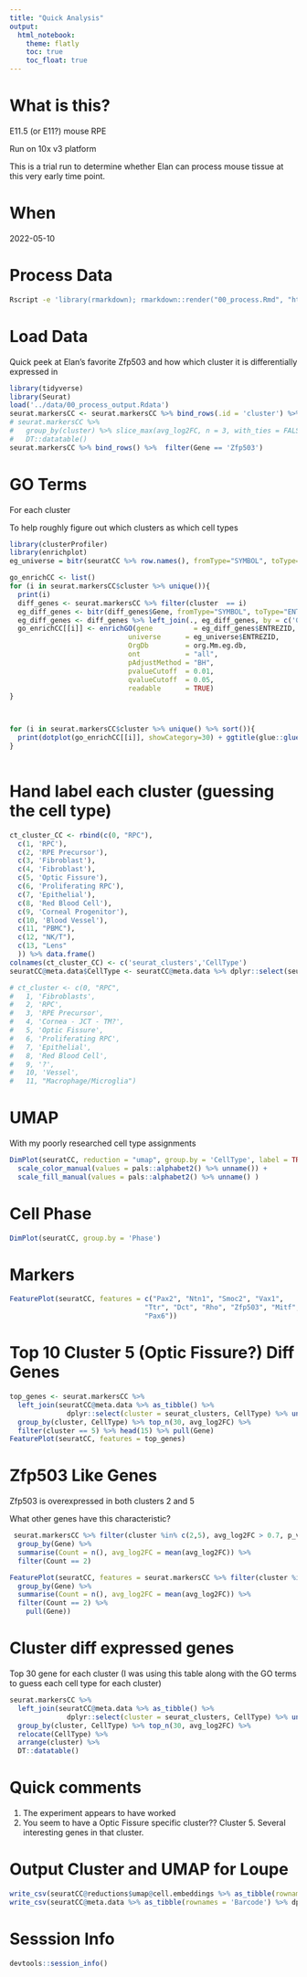 ```yaml
---
title: "Quick Analysis"
output: 
  html_notebook:
    theme: flatly
    toc: true
    toc_float: true
---
```


# What is this?
E11.5 (or E11?) mouse RPE

Run on 10x v3 platform

This is a trial run to determine whether Elan can process mouse tissue at this very early time point.

# When
2022-05-10

# Process Data
```bash
Rscript -e 'library(rmarkdown); rmarkdown::render("00_process.Rmd", "html_document")'
```

# Load Data

Quick peek at Elan's favorite Zfp503 and how which cluster it is differentially expressed in
```r
library(tidyverse)
library(Seurat)
load('../data/00_process_output.Rdata')
seurat.markersCC <- seurat.markersCC %>% bind_rows(.id = 'cluster') %>% as_tibble(rownames = 'Gene') %>% mutate(Gene = gsub('\\.\\.\\.\\d+','',Gene))
# seurat.markersCC %>% 
#   group_by(cluster) %>% slice_max(avg_log2FC, n = 3, with_ties = FALSE) %>% 
#   DT::datatable()
seurat.markersCC %>% bind_rows() %>%  filter(Gene == 'Zfp503')
```

# GO Terms
For each cluster

To help roughly figure out which clusters as which cell types
```r
library(clusterProfiler)
library(enrichplot)
eg_universe = bitr(seuratCC %>% row.names(), fromType="SYMBOL", toType="ENTREZID", OrgDb="org.Mm.eg.db")

go_enrichCC <- list()
for (i in seurat.markersCC$cluster %>% unique()){
  print(i)
  diff_genes <- seurat.markersCC %>% filter(cluster  == i)
  eg_diff_genes <- bitr(diff_genes$Gene, fromType="SYMBOL", toType="ENTREZID", OrgDb="org.Mm.eg.db")
  eg_diff_genes <- diff_genes %>% left_join(., eg_diff_genes, by = c('Gene' = 'SYMBOL'))
  go_enrichCC[[i]] <- enrichGO(gene          = eg_diff_genes$ENTREZID,
                             universe      = eg_universe$ENTREZID,
                             OrgDb         = org.Mm.eg.db,
                             ont           = "all",
                             pAdjustMethod = "BH",
                             pvalueCutoff  = 0.01,
                             qvalueCutoff  = 0.05,
                             readable      = TRUE)
}



for (i in seurat.markersCC$cluster %>% unique() %>% sort()){
  print(dotplot(go_enrichCC[[i]], showCategory=30) + ggtitle(glue::glue("Dotplot for cluster {i}")))
}
 

```

# Hand label each cluster (guessing the cell type)
```r
ct_cluster_CC <- rbind(c(0, "RPC"),
  c(1, 'RPC'),
  c(2, 'RPE Precursor'),
  c(3, 'Fibroblast'),
  c(4, 'Fibroblast'),
  c(5, 'Optic Fissure'),
  c(6, 'Proliferating RPC'),
  c(7, 'Epithelial'),
  c(8, 'Red Blood Cell'),
  c(9, 'Corneal Progenitor'),
  c(10, 'Blood Vessel'),
  c(11, "PBMC"),
  c(12, "NK/T"),
  c(13, "Lens"
  )) %>% data.frame()
colnames(ct_cluster_CC) <- c('seurat_clusters','CellType')
seuratCC@meta.data$CellType <- seuratCC@meta.data %>% dplyr::select(seurat_clusters) %>% left_join(ct_cluster_CC) %>% pull(CellType)

# ct_cluster <- c(0, "RPC",
#   1, 'Fibroblasts',
#   2, 'RPC',
#   3, 'RPE Precursor',
#   4, 'Cornea - JCT - TM?',
#   5, 'Optic Fissure',
#   6, 'Proliferating RPC',
#   7, 'Epithelial',
#   8, 'Red Blood Cell',
#   9, '?',
#   10, 'Vessel',
#   11, "Macrophage/Microglia")

```

# UMAP
With my poorly researched cell type assignments
```r
DimPlot(seuratCC, reduction = "umap", group.by = 'CellType', label = TRUE, label.box = TRUE) + 
  scale_color_manual(values = pals::alphabet2() %>% unname()) +
  scale_fill_manual(values = pals::alphabet2() %>% unname() ) 
```

# Cell Phase 
```r
DimPlot(seuratCC, group.by = 'Phase')
```
# Markers
```r
FeaturePlot(seuratCC, features = c("Pax2", "Ntn1", "Smoc2", "Vax1", 
                                 "Ttr", "Dct", "Rho", "Zfp503", "Mitf",
                                 "Pax6"))
```

# Top 10 Cluster 5 (Optic Fissure?) Diff Genes
```r

top_genes <- seurat.markersCC %>%  
  left_join(seuratCC@meta.data %>% as_tibble() %>% 
              dplyr::select(cluster = seurat_clusters, CellType) %>% unique()) %>% 
  group_by(cluster, CellType) %>% top_n(30, avg_log2FC) %>% 
  filter(cluster == 5) %>% head(15) %>% pull(Gene)
FeaturePlot(seuratCC, features = top_genes)
```

# Zfp503 Like Genes

Zfp503 is overexpressed in both clusters 2 and 5

What other genes have this characteristic?
```r

 seurat.markersCC %>% filter(cluster %in% c(2,5), avg_log2FC > 0.7, p_val_adj < 0.01) %>% 
  group_by(Gene) %>% 
  summarise(Count = n(), avg_log2FC = mean(avg_log2FC)) %>% 
  filter(Count == 2)

FeaturePlot(seuratCC, features = seurat.markersCC %>% filter(cluster %in% c(2,5), avg_log2FC > 0.7, p_val_adj < 0.01) %>% 
  group_by(Gene) %>% 
  summarise(Count = n(), avg_log2FC = mean(avg_log2FC)) %>% 
  filter(Count == 2) %>% 
    pull(Gene))

```

# Cluster diff expressed genes

Top 30 gene for each cluster (I was using this table along with the GO terms to guess each cell type for each cluster)
```r
seurat.markersCC %>%  
  left_join(seuratCC@meta.data %>% as_tibble() %>% 
              dplyr::select(cluster = seurat_clusters, CellType) %>% unique()) %>% 
  group_by(cluster, CellType) %>% top_n(30, avg_log2FC) %>% 
  relocate(CellType) %>% 
  arrange(cluster) %>% 
  DT::datatable()
```

# Quick comments

1. The experiment appears to have worked
2. You seem to have a Optic Fissure specific cluster?? Cluster 5. Several interesting genes in that cluster.

# Output Cluster and UMAP for Loupe
```r
write_csv(seuratCC@reductions$umap@cell.embeddings %>% as_tibble(rownames = 'Barcode'), file = 'umap.loupe.csv')
write_csv(seuratCC@meta.data %>% as_tibble(rownames = 'Barcode') %>% dplyr::select(Barcode, seurat_clusters), file = 'cluster.loupe.csv')
```

# Sesssion Info
```r
devtools::session_info()
```
